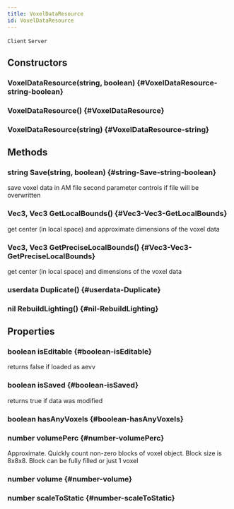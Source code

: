```yaml
---
title: VoxelDataResource
id: VoxelDataResource
---
```

`Client`
`Server`

## Constructors

### VoxelDataResource(string, boolean) {#VoxelDataResource-string-boolean}

### VoxelDataResource() {#VoxelDataResource}

### VoxelDataResource(string) {#VoxelDataResource-string}

## Methods

### string Save(string, boolean) {#string-Save-string-boolean}
save voxel data in AM file
second parameter controls if file will be overwritten

### Vec3, Vec3 GetLocalBounds() {#Vec3-Vec3-GetLocalBounds}
get center (in local space) and approximate dimensions of the voxel data

### Vec3, Vec3 GetPreciseLocalBounds() {#Vec3-Vec3-GetPreciseLocalBounds}
get center (in local space) and dimensions of the voxel data

### userdata Duplicate() {#userdata-Duplicate}

### nil RebuildLighting() {#nil-RebuildLighting}

## Properties

### boolean isEditable {#boolean-isEditable}
returns false if loaded as aevv

### boolean isSaved {#boolean-isSaved}
returns true if data was modified

### boolean hasAnyVoxels {#boolean-hasAnyVoxels}

### number volumePerc {#number-volumePerc}
Approximate. Quickly count non-zero blocks of voxel object. Block size is 8x8x8. Block can be fully filled or just 1 voxel

### number volume {#number-volume}

### number scaleToStatic {#number-scaleToStatic}

